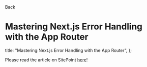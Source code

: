 
<BackLink href="/blog">Back</BackLink>

# Mastering Next.js Error Handling with the App Router

  title: "Mastering Next.js Error Handling with the App Router",
};

<PostDateRenderer date="06/08/2023" />

Please read the article on SitePoint [here](https://www.sitepoint.com/next-js-error-handling-app-router/)!
